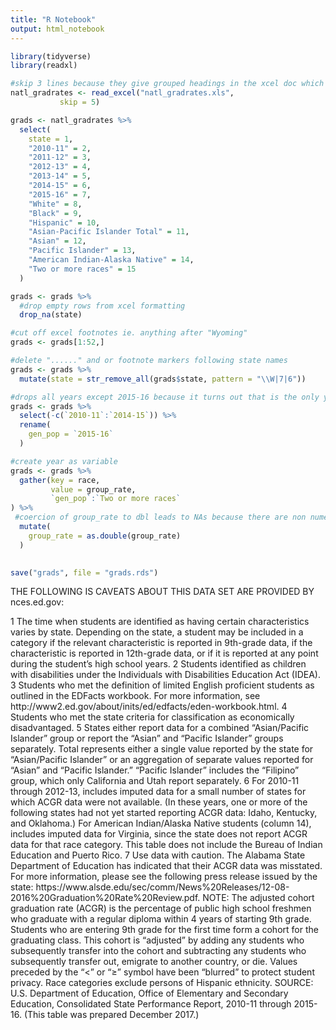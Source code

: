 ```yaml
---
title: "R Notebook"
output: html_notebook
---
```



```r
library(tidyverse)
library(readxl)
```

```r
#skip 3 lines because they give grouped headings in the xcel doc which aren't useful.
natl_gradrates <- read_excel("natl_gradrates.xls", 
           skip = 5)
```

```r
grads <- natl_gradrates %>% 
  select(
    state = 1,
    "2010-11" = 2,
    "2011-12" = 3,
    "2012-13" = 4,
    "2013-14" = 5,
    "2014-15" = 6,
    "2015-16" = 7,
    "White" = 8,
    "Black" = 9,
    "Hispanic" = 10,
    "Asian-Pacific Islander Total" = 11,
    "Asian" = 12,
    "Pacific Islander" = 13,
    "American Indian-Alaska Native" = 14,
    "Two or more races" = 15
  )

grads <- grads %>%
  #drop empty rows from xcel formatting
  drop_na(state)

#cut off excel footnotes ie. anything after "Wyoming"
grads <- grads[1:52,]  

#delete "......" and or footnote markers following state names
grads <- grads %>% 
  mutate(state = str_remove_all(grads$state, pattern = "\\W|7|6"))

#drops all years except 2015-16 because it turns out that is the only year they provide `by race` data for. 
grads <- grads %>% 
  select(-c(`2010-11`:`2014-15`)) %>% 
  rename(
    gen_pop = `2015-16`
  )
```

```r
#create year as variable
grads <- grads %>% 
  gather(key = race, 
         value = group_rate,
         `gen_pop`:`Two or more races`
) %>% 
 #coercion of group_rate to dbl leads to NAs because there are non numeric characters denoting certain information as laid out in the "caveats" provided further down in markdown. EX: Alabama misreported their information.
  mutate(
    group_rate = as.double(group_rate)
  )
  

```
```r
save("grads", file = "grads.rds")
```


THE FOLLOWING IS CAVEATS ABOUT THIS DATA SET ARE PROVIDED BY nces.ed.gov: 

1 The time when students are identified as having certain characteristics varies by state. Depending on the state, a student may be included in a category if the relevant characteristic is reported in 9th-grade data, if the characteristic is reported in 12th-grade data, or if it is reported at any point during the student’s high school years.
2 Students identified as children with disabilities under the Individuals with Disabilities Education Act (IDEA).
3 Students who met the definition of limited English proficient students as outlined in the EDFacts workbook. For more information, see http://www2.ed.gov/about/inits/ed/edfacts/eden-workbook.html.
4 Students who met the state criteria for classification as economically disadvantaged.
5 States either report data for a combined “Asian/Pacific Islander” group or report the “Asian” and “Pacific Islander” groups separately. Total represents either a single value reported by the state for “Asian/Pacific Islander” or an aggregation of separate values reported for “Asian” and “Pacific Islander.” “Pacific Islander” includes the "Filipino" group, which only California and Utah report separately.
6 For 2010-11 through 2012-13, includes imputed data for a small number of states for which ACGR data were not available. (In these years, one or more of the following states had not yet started reporting ACGR data: Idaho, Kentucky, and Oklahoma.) For American Indian/Alaska Native students (column 14), includes imputed data for Virginia, since the state does not report ACGR data for that race category. This table does not include the Bureau of Indian Education and Puerto Rico.
7 Use data with caution. The Alabama State Department of Education has indicated that their ACGR data was misstated. For more information, please see the following press release issued by the state: https://www.alsde.edu/sec/comm/News%20Releases/12-08-2016%20Graduation%20Rate%20Review.pdf.
NOTE: The adjusted cohort graduation rate (ACGR) is the percentage of public high school freshmen who graduate with a regular diploma within 4 years of starting 9th grade. Students who are entering 9th grade for the first time form a cohort for the graduating class. This cohort is "adjusted" by adding any students who subsequently transfer into the cohort and subtracting any students who subsequently transfer out, emigrate to another country, or die. Values preceded by the "<" or "≥" symbol have been “blurred” to protect student privacy. Race categories exclude persons of Hispanic ethnicity.
SOURCE: U.S. Department of Education, Office of Elementary and Secondary Education, Consolidated State Performance Report, 2010-11 through 2015-16. (This table was prepared December 2017.)